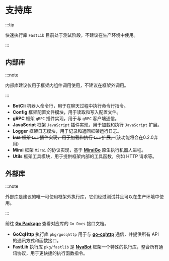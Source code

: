 # 支持库

:::tip

快速执行库 `FastLib` 目前处于测试阶段，不建议在生产环境中使用。

:::

## 内部库

:::note

内部库建议仅用于框架内组件调用使用，不建议在框架外调用。

:::

- **BotCli** 机器人命令行，用于在聊天过程中执行命令行指令。
- **Config** 框架配置文件模块，用于读取和写入配置文件。
- **gRPC** 框架 `gRPC` 插件实现，用于与 `gRPC` 客户端通信。
- **JavaScript** 框架 `JavaScript` 插件实现，用于加载和执行 `JavaScript` 扩展。
- **Logger** 框架日志模块，用于记录和返回框架运行日志。
- ~~**Lua** 框架 `Lua` 插件实现，用于加载和执行 `Lua` 扩展。~~(该功能将会在0.2.0弃用)
- **Mirai** 框架 `Mirai` 的协议实现，基于 **[MiraiGo](https://github.com/Mrs4s/MiraiGo)** 原生执行机器人进程。
- **Utils** 框架工具模块，用于提供框架内部的工具函数，例如 HTTP 请求等。

## 外部库

:::note

外部库是建议的唯一可使用框架外执行库，它们经过测试并且可以在生产环境中使用。

:::

前往 **[Go Package](https://pkg.go.dev/github.com/Elyart-Network/NyaBot)** 查看对应库的 `Go Docs` 接口文档。

- **GoCqHttp** 执行库 `pkg/gocqhttp` 用于与 **[go-cqhttp](https://github.com/Mrs4s/go-cqhttp)** 通信，并提供所有 API 的通讯方式和函数接口。
- **FastLib** 执行库 `pkg/fastlib` 是 **[NyaBot](https://github.com/Elyart-Network/NyaBot)** 框架一个特殊的执行库，整合所有通讯协议，用于更快捷的执行函数指令。